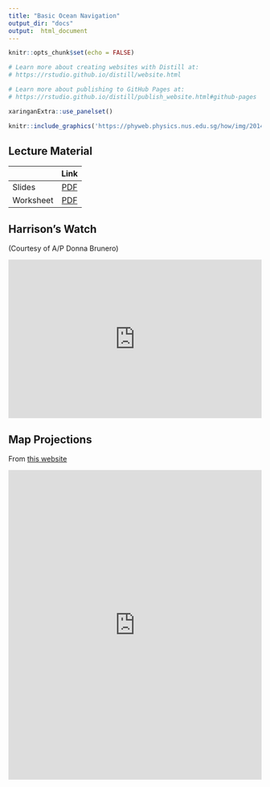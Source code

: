 ```yaml
---
title: "Basic Ocean Navigation"
output_dir: "docs"
output:  html_document
---
```


```r
knitr::opts_chunk$set(echo = FALSE)

# Learn more about creating websites with Distill at:
# https://rstudio.github.io/distill/website.html

# Learn more about publishing to GitHub Pages at:
# https://rstudio.github.io/distill/publish_website.html#github-pages

xaringanExtra::use_panelset()
```

```r
knitr::include_graphics('https://phyweb.physics.nus.edu.sg/how/img/2014_how_logo.png')
```

## Lecture Material

|           | Link |
| --------- | :--: |
| Slides    | [PDF](./pdf-files/piracy_slides.pdf)  |
| Worksheet | [PDF](./pdf-files/piracy_ws.pdf)  |

## Harrison's Watch

(Courtesy of A/P Donna Brunero)

<iframe width="100%" height="315" src="https://www.youtube.com/embed/T-g27KS0yiY" frameborder="0" allowfullscreen></iframe>

## Map Projections

From [this website](https://www.jasondavies.com/maps/transition/)

<iframe width="100%" height="615" src="https://www.jasondavies.com/maps/transition" frameborder="0" allowfullscreen> </iframe>
